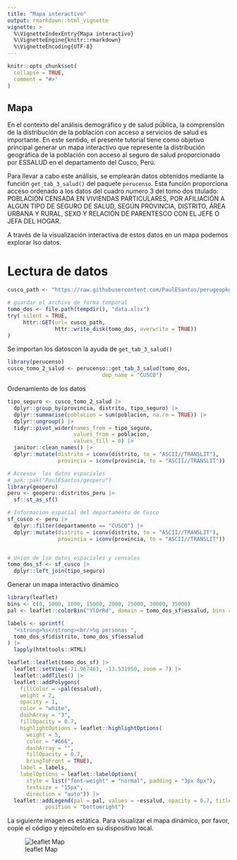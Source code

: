 ```yaml
---
title: "Mapa interactivo"
output: rmarkdown::html_vignette
vignette: >
  %\VignetteIndexEntry{Mapa interactivo}
  %\VignetteEngine{knitr::rmarkdown}
  %\VignetteEncoding{UTF-8}
---
```


```r
knitr::opts_chunk$set(
  collapse = TRUE,
  comment = "#>"
)
```

## Mapa

En el contexto del análisis demográfico y de salud pública, la comprensión de la distribución de la población con acceso a servicios de salud es importante. En este sentido, el presente tutorial tiene como objetivo principal generar un mapa interactivo que represente la distribución geográfica de la población con acceso al seguro de salud proporcionado por ESSALUD en el departamento del Cusco, Perú.

Para llevar a cabo este análisis, se emplearán datos obtenidos mediante la función `get_tab_3_salud()` del paquete `perucenso`.  Esta función proporciona acceso ordenado a los datos del cuadro numero 3 del tomo dos titulado:  POBLACIÓN CENSADA EN VIVIENDAS PARTICULARES, POR AFILIACIÓN A ALGÚN TIPO DE SEGURO DE SALUD, SEGÚN PROVINCIA, DISTRITO, ÁREA URBANA Y RURAL, SEXO Y RELACIÓN DE PARENTESCO CON EL JEFE O JEFA DEL HOGAR.

A través de la visualización interactiva de estos datos en un mapa podemos explorar lso datos.

# Lectura de datos

```r
cusco_path <- "https://raw.githubusercontent.com/PaulESantos/perugeopkg/master/inei/08TOMO_02_cusco.xlsx"

# guardar el archivo de forma temporal
tomo_dos <- file.path(tempdir(), "data.xlsx")
try( silent = TRUE,
     httr::GET(url= cusco_path,
               httr::write_disk(tomo_dos, overwrite = TRUE))
)
```
 Se importan los datoscon la ayuda de `get_tab_3_salud()`
 
```r
library(perucenso)
cusco_tomo_2_salud <- perucenso::get_tab_3_salud(tomo_dos, 
                              dep_name = "CUSCO")
```

Ordenamiento de los datos

```r
tipo_seguro <- cusco_tomo_2_salud |> 
  dplyr::group_by(provincia, distrito, tipo_seguro) |> 
  dplyr::summarise(poblacion = sum(poblacion, na.rm = TRUE)) |> 
  dplyr::ungroup() |> 
  tidyr::pivot_wider(names_from = tipo_seguro,
                     values_from = poblacion,
                     values_fill = 0) |> 
  janitor::clean_names() |> 
  dplyr::mutate(distrito = iconv(distrito, to = "ASCII//TRANSLIT"),
                provincia = iconv(provincia, to = "ASCII//TRANSLIT"))

# Accesoa  los datos espaciales 
# pak::pak("PaulESantos/geoperu")
library(geoperu)
peru <- geoperu::distritos_peru |> 
  sf::st_as_sf()

# Informacion espacial del departamento de Cusco
sf_cusco <- peru |> 
  dplyr::filter(departamento == "CUSCO") |> 
  dplyr::mutate(distrito = iconv(distrito, to = "ASCII//TRANSLIT"),
                provincia = iconv(provincia, to = "ASCII//TRANSLIT"))


# Union de lso datos espaciales y censales
tomo_dos_sf <- sf_cusco |> 
  dplyr::left_join(tipo_seguro) 

```

Generar un mapa interactivo dinámico

```r
library(leaflet)
bins <- c(0, 5000, 1000, 15000, 2000, 25000, 30000, 35000)
pal <- leaflet::colorBin("YlOrRd", domain = tomo_dos_sf$essalud, bins = bins)

labels <- sprintf(
  "<strong>%s</strong><br/>%g personas ",
  tomo_dos_sf$distrito, tomo_dos_sf$essalud
) |> 
  lapply(htmltools::HTML)

leaflet::leaflet(tomo_dos_sf) |> 
  leaflet::setView(-71.967461, -13.531950, zoom = 7) |> 
  leaflet::addTiles() |> 
  leaflet::addPolygons(
    fillColor = ~pal(essalud),
    weight = 2,
    opacity = 1,
    color = "white",
    dashArray = "3",
    fillOpacity = 0.7,
    highlightOptions = leaflet::highlightOptions(
      weight = 5,
      color = "#666",
      dashArray = "",
      fillOpacity = 0.7,
      bringToFront = TRUE),
    label = labels,
    labelOptions = leaflet::labelOptions(
      style = list("font-weight" = "normal", padding = "3px 8px"),
      textsize = "15px",
      direction = "auto")) |> 
  leaflet::addLegend(pal = pal, values = ~essalud, opacity = 0.7, title = NULL,
            position = "bottomright")

```
La siguiente imagen es estática. Para visualizar el mapa dinámico, por favor, copie el código y ejecútelo en su dispositivo local.

![leaflet Map](leaflet_plot.png)
